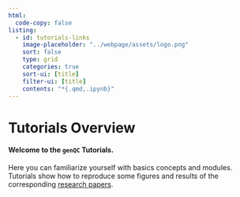 ```yaml
---
html:
  code-copy: false
listing:
  - id: tutorials-links
    image-placeholder: "../webpage/assets/logo.png"
    sort: false
    type: grid
    categories: true
    sort-ui: [title]
    filter-ui: [title]
    contents: "*{.qmd,.ipynb}"
---
```


# Tutorials Overview

#### Welcome to the `genQC` Tutorials. 

Here you can familiarize yourself with basics concepts and modules. Tutorials show how to reproduce some figures and results of the corresponding [research papers](../webpage/research.qmd).

<br>

::: {#tutorials-links}
:::